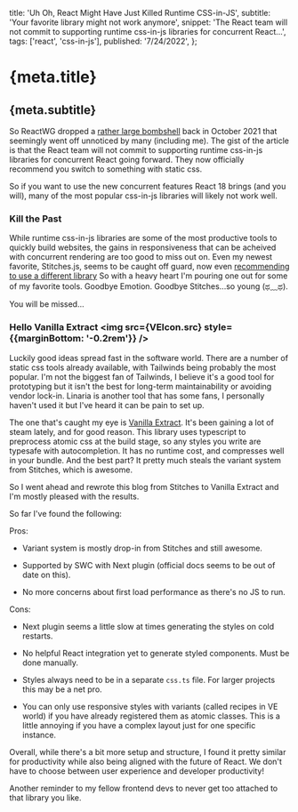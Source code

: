   title: 'Uh Oh, React Might Have Just Killed Runtime CSS-in-JS',
  subtitle: 'Your favorite library might not work anymore',
  snippet:
    'The React team will not commit to supporting runtime css-in-js libraries for concurrent React...',
  tags: ['react', 'css-in-js'],
  published: '7/24/2022',
};


# <span>{meta.title}</span>

## <span>{meta.subtitle}</span>

So ReactWG dropped a [rather large bombshell](https://github.com/reactwg/react-18/discussions/110) back in October 2021 that seemingly went off unnoticed by many
(including me). The gist of the article is that the React team will not commit to supporting runtime css-in-js libraries for concurrent React going forward.
They now officially recommend you switch to something with static css.

So if you want to use the new concurrent features React 18 brings (and you will), many of the most popular
css-in-js libraries will likely not work well.

### Kill the Past

While runtime css-in-js libraries are some of the most productive tools to quickly build websites, the
gains in responsiveness that can be acheived with concurrent rendering are too good to miss out on.
Even my newest favorite, Stitches.js, seems to be caught off guard, now even [recommending to use a different library](https://github.com/stitchesjs/stitches/issues/1026)
So with a heavy heart I'm pouring one out for some of my favorite tools. Goodbye Emotion. Goodbye Stitches...so young (ಥ﹏ಥ).

You will be missed...

### Hello Vanilla Extract <img src={VEIcon.src} style={{marginBottom: '-0.2rem'}} />

Luckily good ideas spread fast in the software world. There are a number of static css tools already available, with Tailwinds being probably the most popular.
I'm not the biggest fan of Tailwinds, I believe it's a good tool for prototyping but it isn't the best for long-term maintainability or avoiding vendor lock-in.
Linaria is another tool that has some fans, I personally haven't used it but I've heard it can be pain to set up.

The one that's caught my eye is [Vanilla Extract](https://vanilla-extract.style). It's been gaining a lot of steam lately, and for good reason.
This library uses typescript to preprocess atomic css at the build stage, so any styles you write are typesafe with autocompletion. It has no runtime cost, and
compresses well in your bundle. And the best part? It pretty much steals the variant system from Stitches, which is awesome.

So I went ahead and rewrote this blog from Stitches to Vanilla Extract and I'm mostly pleased with the results.

So far I've found the following:

Pros:

- Variant system is mostly drop-in from Stitches and still awesome.

- Supported by SWC with Next plugin (official docs seems to be out of date on this).

- No more concerns about first load performance as there's no JS to run.

Cons:

- Next plugin seems a little slow at times generating the styles on cold restarts.

- No helpful React integration yet to generate styled components. Must be done manually.

- Styles always need to be in a separate `css.ts` file. For larger projects this may be a net pro.

- You can only use responsive styles with variants (called recipes in VE world) if you have already registered them as atomic classes.
  This is a little annoying if you have a complex layout just for one specific instance.

Overall, while there's a bit more setup and structure, I found it pretty similar for productivity while also being aligned with the future of React.
We don't have to choose between user experience and developer productivity!

Another reminder to my fellow frontend devs to never get too attached to that library you like.
